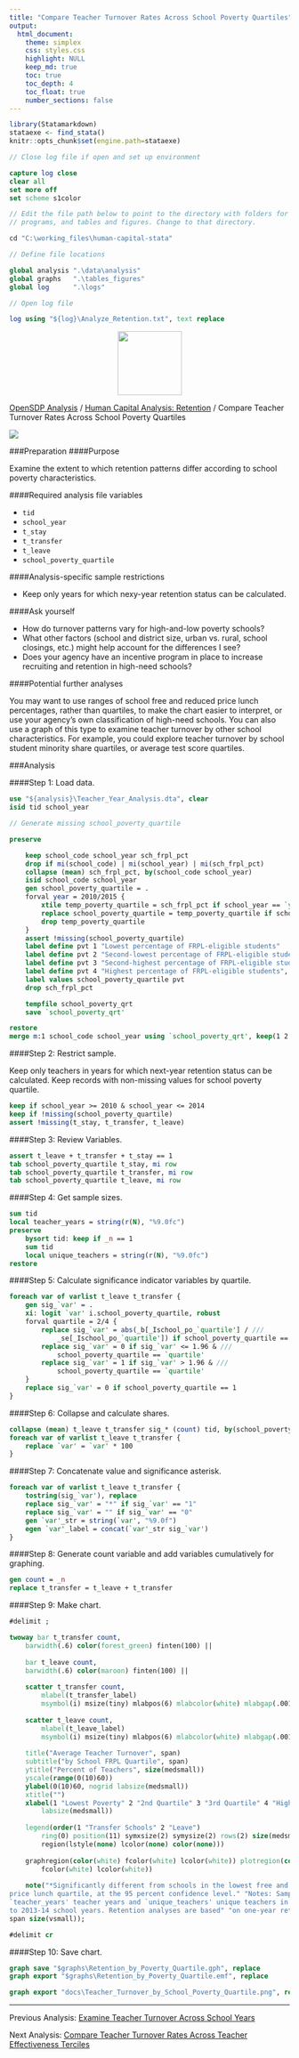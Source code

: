 ---
title: "Compare Teacher Turnover Rates Across School Poverty Quartiles"
output: 
  html_document:
    theme: simplex
    css: styles.css
    highlight: NULL
    keep_md: true
    toc: true
    toc_depth: 4
    toc_float: true
    number_sections: false
---


```{r, echo=FALSE, message=FALSE}
library(Statamarkdown)
stataexe <- find_stata()
knitr::opts_chunk$set(engine.path=stataexe)
```

```{stata, collectcode=TRUE, echo=FALSE, results="hide"}
// Close log file if open and set up environment

capture log close
clear all
set more off
set scheme s1color

// Edit the file path below to point to the directory with folders for data, logs,
// programs, and tables and figures. Change to that directory.

cd "C:\working_files\human-capital-stata"

// Define file locations

global analysis ".\data\analysis"
global graphs 	".\tables_figures"
global log 		".\logs"

// Open log file

log using "${log}\Analyze_Retention.txt", text replace

```

<div class="navbar navbar-default navbar-fixed-top" id="logo">
<div class="container">
<img src="OpenSDP-Banner_crimson.jpg" style="display: block; margin: 0 auto; height: 115px;">
</div>
</div>

[OpenSDP Analysis](http://opensdp.github.io/analysis) / [Human Capital Analysis: Retention](Human_Capital_Analysis_Retention.html) / Compare Teacher Turnover Rates Across School Poverty Quartiles

![](Teacher_Turnover_by_School_Poverty_Quartile.png)

###Preparation
####Purpose

Examine the extent to which retention patterns differ according to school poverty characteristics.

####Required analysis file variables

 - `tid`
 - `school_year`
 - `t_stay`
 - `t_transfer`
 - `t_leave`
 - `school_poverty_quartile`


####Analysis-specific sample restrictions

 - Keep only years for which nexy-year retention status can be calculated.


####Ask yourself

 - How do turnover patterns vary for high-and-low poverty schools?
 - What other factors (school and district size, urban vs. rural, school closings, etc.) might help account for the differences I see?
 - Does your agency have an incentive program in place to increase recruiting and retention in high-need schools?


####Potential further analyses

You may want to use ranges of school free and reduced price lunch percentages, rather than quartiles, to make the chart easier to interpret, or use your agency's own classification of high-need schools. You can also use a graph of this type to examine teacher turnover by other school characteristics. For example, you could explore teacher turnover by school student minority share quartiles, or average test score quartiles.

###Analysis

####Step 1: Load data.

```{stata, collectcode=TRUE, results="hide"}
use "${analysis}\Teacher_Year_Analysis.dta", clear
isid tid school_year
```

```{stata, collectcode=TRUE, echo=FALSE, results="hide"}
// Generate missing school_poverty_quartile

preserve

	keep school_code school_year sch_frpl_pct
	drop if mi(school_code) | mi(school_year) | mi(sch_frpl_pct)
	collapse (mean) sch_frpl_pct, by(school_code school_year)
	isid school_code school_year
	gen school_poverty_quartile = .
	forval year = 2010/2015 {
		xtile temp_poverty_quartile = sch_frpl_pct if school_year == `year', nq(4)
		replace school_poverty_quartile = temp_poverty_quartile if school_year == `year'
		drop temp_poverty_quartile
	}
	assert !missing(school_poverty_quartile)
	label define pvt 1 "Lowest percentage of FRPL-eligible students"
	label define pvt 2 "Second-lowest percentage of FRPL-eligible students" , add
	label define pvt 3 "Second-highest percentage of FRPL-eligible students" , add
	label define pvt 4 "Highest percentage of FRPL-eligible students", add
	label values school_poverty_quartile pvt
	drop sch_frpl_pct

	tempfile school_poverty_qrt
	save `school_poverty_qrt'

restore
merge m:1 school_code school_year using `school_poverty_qrt', keep(1 2 3) nogen
```

####Step 2: Restrict sample.

Keep only teachers in years for which next-year retention status can be calculated. Keep records with non-missing values for school poverty quartile.

```{stata, collectcode=TRUE, results="hide"}
keep if school_year >= 2010 & school_year <= 2014 
keep if !missing(school_poverty_quartile)
assert !missing(t_stay, t_transfer, t_leave)
```


####Step 3: Review Variables.

```{stata, collectcode=TRUE, results="hide"}
assert t_leave + t_transfer + t_stay == 1
tab school_poverty_quartile t_stay, mi row
tab school_poverty_quartile t_transfer, mi row
tab school_poverty_quartile t_leave, mi row
```


####Step 4: Get sample sizes.

```{stata, collectcode=TRUE, results="hide"}
sum tid
local teacher_years = string(r(N), "%9.0fc")
preserve
	bysort tid: keep if _n == 1
	sum tid
	local unique_teachers = string(r(N), "%9.0fc")
restore
```


####Step 5: Calculate significance indicator variables by quartile.

```{stata, collectcode=TRUE, results="hide"}
foreach var of varlist t_leave t_transfer {
	gen sig_`var' = .
	xi: logit `var' i.school_poverty_quartile, robust
	forval quartile = 2/4 {
		replace sig_`var' = abs(_b[_Ischool_po_`quartile'] / ///
			_se[_Ischool_po_`quartile']) if school_poverty_quartile == `quartile'
		replace sig_`var' = 0 if sig_`var' <= 1.96 & ///
			school_poverty_quartile == `quartile'
		replace sig_`var' = 1 if sig_`var' > 1.96 & ///
			school_poverty_quartile == `quartile'
	}
	replace sig_`var' = 0 if school_poverty_quartile == 1
}
```


####Step 6: Collapse and calculate shares.

```{stata, collectcode=TRUE, results="hide"}
collapse (mean) t_leave t_transfer sig_* (count) tid, by(school_poverty_quartile)
foreach var of varlist t_leave t_transfer {
	replace `var' = `var' * 100
}
```


####Step 7: Concatenate value and significance asterisk.

```{stata, collectcode=TRUE, results="hide"}
foreach var of varlist t_leave t_transfer {
	tostring(sig_`var'), replace
	replace sig_`var' = "*" if sig_`var' == "1"
	replace sig_`var' = "" if sig_`var' == "0"
	gen `var'_str = string(`var', "%9.0f")
	egen `var'_label = concat(`var'_str sig_`var')
}
```


####Step 8: Generate count variable and add variables cumulatively for graphing.

```{stata, collectcode=TRUE, results="hide"}
gen count = _n
replace t_transfer = t_leave + t_transfer
```


####Step 9: Make chart.

```{stata, collectcode=TRUE, results="hide"}
#delimit ;

twoway bar t_transfer count,
	barwidth(.6) color(forest_green) finten(100) ||
	
	bar t_leave count,
	barwidth(.6) color(maroon) finten(100) ||
	
	scatter t_transfer count,
		mlabel(t_transfer_label) 
		msymbol(i) msize(tiny) mlabpos(6) mlabcolor(white) mlabgap(.001) ||
		
	scatter t_leave count,
		mlabel(t_leave_label) 
		msymbol(i) msize(tiny) mlabpos(6) mlabcolor(white) mlabgap(.001) ||,
		
	title("Average Teacher Turnover", span)
	subtitle("by School FRPL Quartile", span) 
	ytitle("Percent of Teachers", size(medsmall)) 
	yscale(range(0(10)60)) 
	ylabel(0(10)60, nogrid labsize(medsmall)) 
	xtitle("") 
	xlabel(1 "Lowest Poverty" 2 "2nd Quartile" 3 "3rd Quartile" 4 "Highest Poverty", 
		labsize(medsmall)) 
	
	legend(order(1 "Transfer Schools" 2 "Leave")
		ring(0) position(11) symxsize(2) symysize(2) rows(2) size(medsmall) 
		region(lstyle(none) lcolor(none) color(none)))
		
	graphregion(color(white) fcolor(white) lcolor(white)) plotregion(color(white) 
		fcolor(white) lcolor(white))
	
	note("*Significantly different from schools in the lowest free and reduced 
price lunch quartile, at the 95 percent confidence level." "Notes: Sample includes
`teacher_years' teacher years and `unique_teachers' unique teachers in the 2009-10
to 2013-14 school years. Retention analyses are based" "on one-year retention rates.",
span size(vsmall));

#delimit cr
```


####Step 10: Save chart.

```{stata, collectcode=TRUE, results="hide"}
graph save "$graphs\Retention_by_Poverty_Quartile.gph", replace
graph export "$graphs\Retention_by_Poverty_Quartile.emf", replace
```

```{stata, collectcode=TRUE, echo=FALSE, results="hide"}
graph export "docs\Teacher_Turnover_by_School_Poverty_Quartile.png", replace
```

---

Previous Analysis: [Examine Teacher Turnover Across School Years](Teacher_Turnover_by_School_Year.html)

Next Analysis: [Compare Teacher Turnover Rates Across Teacher Effectiveness Terciles](Teacher_Turnover_by_Teacher_Effectiveness_Tercile.html)